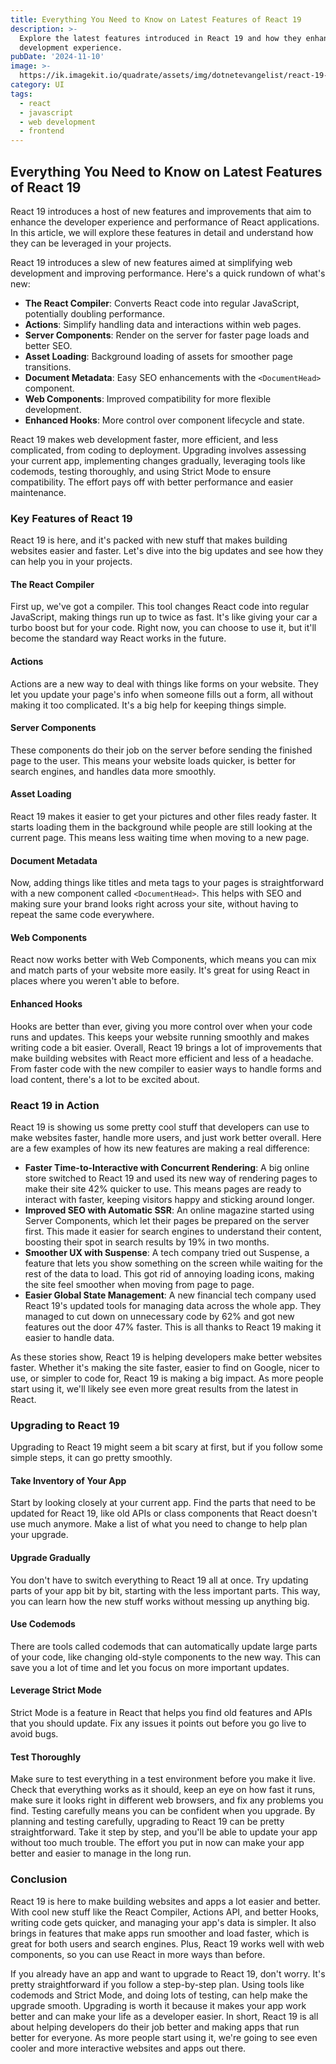 ```yaml
---
title: Everything You Need to Know on Latest Features of React 19
description: >-
  Explore the latest features introduced in React 19 and how they enhance the
  development experience.
pubDate: '2024-11-10'
image: >-
  https://ik.imagekit.io/quadrate/assets/img/dotnetevangelist/react-19-features.jpeg?updatedAt=1746813294574
category: UI
tags:
  - react
  - javascript
  - web development
  - frontend
---
```


## Everything You Need to Know on Latest Features of React 19

React 19 introduces a host of new features and improvements that aim to enhance the developer experience and performance of React applications. In this article, we will explore these features in detail and understand how they can be leveraged in your projects.

React 19 introduces a slew of new features aimed at simplifying web development and improving performance. Here's a quick rundown of what's new:
- **The React Compiler**: Converts React code into regular JavaScript, potentially doubling performance.
- **Actions**: Simplify handling data and interactions within web pages.
- **Server Components**: Render on the server for faster page loads and better SEO.
- **Asset Loading**: Background loading of assets for smoother page transitions.
- **Document Metadata**: Easy SEO enhancements with the `<DocumentHead>` component.
- **Web Components**: Improved compatibility for more flexible development.
- **Enhanced Hooks**: More control over component lifecycle and state.

React 19 makes web development faster, more efficient, and less complicated, from coding to deployment. Upgrading involves assessing your current app, implementing changes gradually, leveraging tools like codemods, testing thoroughly, and using Strict Mode to ensure compatibility. The effort pays off with better performance and easier maintenance.

### Key Features of React 19

React 19 is here, and it's packed with new stuff that makes building websites easier and faster. Let's dive into the big updates and see how they can help you in your projects.

#### The React Compiler

First up, we've got a compiler. This tool changes React code into regular JavaScript, making things run up to twice as fast. It's like giving your car a turbo boost but for your code. Right now, you can choose to use it, but it'll become the standard way React works in the future.

#### Actions

Actions are a new way to deal with things like forms on your website. They let you update your page's info when someone fills out a form, all without making it too complicated. It's a big help for keeping things simple.

#### Server Components

These components do their job on the server before sending the finished page to the user. This means your website loads quicker, is better for search engines, and handles data more smoothly.

#### Asset Loading

React 19 makes it easier to get your pictures and other files ready faster. It starts loading them in the background while people are still looking at the current page. This means less waiting time when moving to a new page.

#### Document Metadata

Now, adding things like titles and meta tags to your pages is straightforward with a new component called `<DocumentHead>`. This helps with SEO and making sure your brand looks right across your site, without having to repeat the same code everywhere.

#### Web Components

React now works better with Web Components, which means you can mix and match parts of your website more easily. It's great for using React in places where you weren't able to before.

#### Enhanced Hooks

Hooks are better than ever, giving you more control over when your code runs and updates. This keeps your website running smoothly and makes writing code a bit easier. Overall, React 19 brings a lot of improvements that make building websites with React more efficient and less of a headache. From faster code with the new compiler to easier ways to handle forms and load content, there's a lot to be excited about.

### React 19 in Action

React 19 is showing us some pretty cool stuff that developers can use to make websites faster, handle more users, and just work better overall. Here are a few examples of how its new features are making a real difference:

- **Faster Time-to-Interactive with Concurrent Rendering**: A big online store switched to React 19 and used its new way of rendering pages to make their site 42% quicker to use. This means pages are ready to interact with faster, keeping visitors happy and sticking around longer.
- **Improved SEO with Automatic SSR**: An online magazine started using Server Components, which let their pages be prepared on the server first. This made it easier for search engines to understand their content, boosting their spot in search results by 19% in two months.
- **Smoother UX with Suspense**: A tech company tried out Suspense, a feature that lets you show something on the screen while waiting for the rest of the data to load. This got rid of annoying loading icons, making the site feel smoother when moving from page to page.
- **Easier Global State Management**: A new financial tech company used React 19's updated tools for managing data across the whole app. They managed to cut down on unnecessary code by 62% and got new features out the door 47% faster. This is all thanks to React 19 making it easier to handle data.

As these stories show, React 19 is helping developers make better websites faster. Whether it's making the site faster, easier to find on Google, nicer to use, or simpler to code for, React 19 is making a big impact. As more people start using it, we'll likely see even more great results from the latest in React.

### Upgrading to React 19

Upgrading to React 19 might seem a bit scary at first, but if you follow some simple steps, it can go pretty smoothly.

#### Take Inventory of Your App

Start by looking closely at your current app. Find the parts that need to be updated for React 19, like old APIs or class components that React doesn't use much anymore. Make a list of what you need to change to help plan your upgrade.

#### Upgrade Gradually

You don't have to switch everything to React 19 all at once. Try updating parts of your app bit by bit, starting with the less important parts. This way, you can learn how the new stuff works without messing up anything big.

#### Use Codemods

There are tools called codemods that can automatically update large parts of your code, like changing old-style components to the new way. This can save you a lot of time and let you focus on more important updates.

#### Leverage Strict Mode

Strict Mode is a feature in React that helps you find old features and APIs that you should update. Fix any issues it points out before you go live to avoid bugs.

#### Test Thoroughly

Make sure to test everything in a test environment before you make it live. Check that everything works as it should, keep an eye on how fast it runs, make sure it looks right in different web browsers, and fix any problems you find. Testing carefully means you can be confident when you upgrade. By planning and testing carefully, upgrading to React 19 can be pretty straightforward. Take it step by step, and you'll be able to update your app without too much trouble. The effort you put in now can make your app better and easier to manage in the long run.

### Conclusion

React 19 is here to make building websites and apps a lot easier and better. With cool new stuff like the React Compiler, Actions API, and better Hooks, writing code gets quicker, and managing your app's data is simpler. It also brings in features that make apps run smoother and load faster, which is great for both users and search engines. Plus, React 19 works well with web components, so you can use React in more ways than before.

If you already have an app and want to upgrade to React 19, don't worry. It's pretty straightforward if you follow a step-by-step plan. Using tools like codemods and Strict Mode, and doing lots of testing, can help make the upgrade smooth. Upgrading is worth it because it makes your app work better and can make your life as a developer easier. In short, React 19 is all about helping developers do their job better and making apps that run better for everyone. As more people start using it, we're going to see even cooler and more interactive websites and apps out there.
